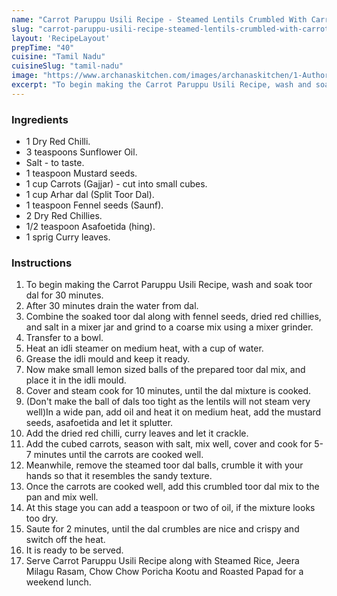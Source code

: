 ---
name: "Carrot Paruppu Usili Recipe - Steamed Lentils Crumbled With Carrots"
slug: "carrot-paruppu-usili-recipe-steamed-lentils-crumbled-with-carrots"
layout: 'RecipeLayout'
prepTime: "40"
cuisine: "Tamil Nadu"
cuisineSlug: "tamil-nadu"
image: "https://www.archanaskitchen.com/images/archanaskitchen/1-Author/nithya.anantham/Carrot_Paruppu_Usili_Recipe.jpg"
excerpt: "To begin making the Carrot Paruppu Usili Recipe, wash and soak toor dal for 30 minutes"
---

### Ingredients

- 1 Dry Red Chilli.
- 3 teaspoons Sunflower Oil.
- Salt - to taste.
- 1 teaspoon Mustard seeds.
- 1 cup Carrots (Gajjar) - cut into small cubes.
- 1 cup Arhar dal (Split Toor Dal).
- 1 teaspoon Fennel seeds (Saunf).
- 2 Dry Red Chillies.
- 1/2 teaspoon Asafoetida (hing).
- 1 sprig Curry leaves.

### Instructions

1. To begin making the Carrot Paruppu Usili Recipe, wash and soak toor dal for 30 minutes.
1. After 30 minutes drain the water from dal.
1. Combine the soaked toor dal along with fennel seeds, dried red chillies, and salt in a mixer jar and grind to a coarse mix using a mixer grinder.
1. Transfer to a bowl.
1. Heat an idli steamer on medium heat, with a cup of water.
1. Grease the idli mould and keep it ready.
1. Now make small lemon sized balls of the prepared toor dal mix, and place it in the idli mould.
1. Cover and steam cook for 10 minutes, until the dal mixture is cooked.
1. (Don't make the ball of dals too tight as the lentils will not steam very well)In a wide pan, add oil and heat it on medium heat, add the mustard seeds, asafoetida and let it splutter.
1. Add the dried red chilli, curry leaves and let it crackle.
1. Add the cubed carrots, season with salt, mix well, cover and cook for 5-7 minutes until the carrots are cooked well.
1. Meanwhile, remove the steamed toor dal balls, crumble it with your hands so that it resembles the sandy texture.
1. Once the carrots are cooked well, add this crumbled toor dal mix to the pan and mix well.
1. At this stage you can add a teaspoon or two of oil, if the mixture looks too dry.
1. Saute for 2 minutes, until the dal crumbles are nice and crispy and switch off the heat.
1. It is ready to be served.
1. Serve Carrot Paruppu Usili Recipe along with Steamed Rice, Jeera Milagu Rasam, Chow Chow Poricha Kootu and Roasted Papad for a weekend lunch.
